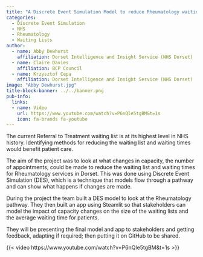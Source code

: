 ```yaml
---
title: "A Discrete Event Simulation Model to reduce Rheumatology waiting times in Dorset"
categories:
  - Discrete Event Simulation
  - NHS
  - Rheumatology
  - Waiting Lists
author:
  - name: Abby Dewhurst
    affiliation: Dorset Intelligence and Insight Service (NHS Dorset)
  - name: Claire Davies
    affiliation: BCP Council
  - name: Krzysztof Cepa
    affiliation: Dorset Intelligence and Insight Service (NHS Dorset)
image: "Abby Dewhurst.jpg"
title-block-banner: ../../banner.png
pub-info:
  links:
  - name: Video
    url: https://www.youtube.com/watch?v=P6nQle5tgBM&t=1s
    icon: fa-brands fa-youtube
---
```


The current Referral to Treatment waiting list is at its highest level in NHS history. Identifying methods for reducing the waiting list and waiting times would benefit patient care.

The aim of the project was to look at what changes in capacity, the number of appointments, could be made to reduce the waiting list and waiting times for Rheumatology services in Dorset. This was done using Discrete Event Simulation (DES), which is a technique that models flow through a pathway and can show what happens if changes are made.

During the project the team built a DES model to look at the Rheumatology pathway. They then built an app using Steamlit so that stakeholders can model the impact of capacity changes on the size of the waiting lists and the average waiting time for patients.

They will be presenting the final model and app to stakeholders and getting feedback, adapting if required; then putting it on GitHub to be shared.

{{< video https://www.youtube.com/watch?v=P6nQle5tgBM&t=1s >}}
